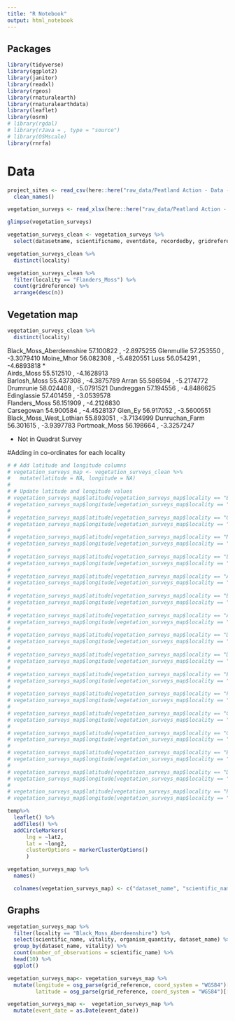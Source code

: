 ```yaml
---
title: "R Notebook"
output: html_notebook
---
```

## Packages
```r
library(tidyverse)
library(ggplot2)
library(janitor)
library(readxl)
library(rgeos)  
library(rnaturalearth)
library(rnaturalearthdata)
library(leaflet)
library(osrm)
# library(rgdal)
# library(rJava = , type = "source")
# library(OSMscale)
library(rnrfa)
```
# Data

```r
project_sites <- read_csv(here::here("raw_data/Peatland Action - Data - Project sites - CSV.csv")) %>% 
  clean_names()

vegetation_surveys <- read_xlsx(here::here("raw_data/Peatland Action - Vegetation surveys spreadsheet.xlsx")) 


```
```r
glimpse(vegetation_surveys)
```
```r
vegetation_surveys_clean <- vegetation_surveys %>% 
  select(datasetname, scientificname, eventdate, recordedby, gridreference, locationid, locality, lifestage, vitality, organismquantity)
```



```r
vegetation_surveys_clean %>% 
  distinct(locality)
```

```r
vegetation_surveys_clean %>% 
  filter(locality == "Flanders_Moss") %>% 
  count(gridreference) %>% 
  arrange(desc(n))

```

## Vegetation map 

```r
vegetation_surveys_clean %>% 
  distinct(locality)
```

Black_Moss_Aberdeenshire		57.100822 , -2.8975255
Glenmullie				          57.253550 , -3.3079410
Moine_Mhor			            56.082308 , -5.4820551
Luss			                  56.054291 , -4.6893818  *  
Airds_Moss	                55.512510 , -4.1628913			
Barlosh_Moss				        55.437308 , -4.3875789
Arran				                55.586594 , -5.2174772      
Drumrunie				            58.024408 , -5.0791521
Dundreggan	                57.194556 , -4.8486625       			
Edinglassie	                57.401459 , -3.0539578      			
Flanders_Moss				        56.151909 , -4.2126830   
Carsegowan				          54.900584 , -4.4528137
Glen_Ey				              56.917052 , -3.5600551
Black_Moss_West_Lothian			55.893051 , -3.7134999
Dunruchan_Farm			        56.301615 , -3.9397783
Portmoak_Moss               56.198664 , -3.3257247 


 * Not in Quadrat Survey
 
 #Adding in co-ordinates for each locality 
```r
# # Add latitude and longitude columns
# vegetation_surveys_map <- vegetation_surveys_clean %>%
#   mutate(latitude = NA, longitude = NA)
# 
# # Update latitude and longitude values
# vegetation_surveys_map$latitude[vegetation_surveys_map$locality == "Black_Moss_Aberdeenshire"] <- 57.100822
# vegetation_surveys_map$longitude[vegetation_surveys_map$locality == "Black_Moss_Aberdeenshire"] <- -2.8975255
# 
# vegetation_surveys_map$latitude[vegetation_surveys_map$locality == "Glenmullie"] <- 57.253550
# vegetation_surveys_map$longitude[vegetation_surveys_map$locality == "Glenmullie"] <- -3.3079410
# 
# vegetation_surveys_map$latitude[vegetation_surveys_map$locality == "Moine_Mhor"] <- 56.082308
# vegetation_surveys_map$longitude[vegetation_surveys_map$locality == "Moine_Mhor"] <- -5.4820551
# 
# vegetation_surveys_map$latitude[vegetation_surveys_map$locality == "Luss"] <- 56.054291
# vegetation_surveys_map$longitude[vegetation_surveys_map$locality == "Luss"] <- -4.6893818
# 
# vegetation_surveys_map$latitude[vegetation_surveys_map$locality == "Airds_Moss"] <- 55.512510
# vegetation_surveys_map$longitude[vegetation_surveys_map$locality == "Airds_Moss"] <- -4.1628913
# 
# vegetation_surveys_map$latitude[vegetation_surveys_map$locality == "Barlosh_Moss"] <- 55.437308
# vegetation_surveys_map$longitude[vegetation_surveys_map$locality == "Barlosh_Moss"] <- -4.3875789
# 
# vegetation_surveys_map$latitude[vegetation_surveys_map$locality == "Arran"] <- 55.586594
# vegetation_surveys_map$longitude[vegetation_surveys_map$locality == "Arran"] <- -5.2174772
# 
# vegetation_surveys_map$latitude[vegetation_surveys_map$locality == "Drumrunie"] <- 58.024408
# vegetation_surveys_map$longitude[vegetation_surveys_map$locality == "Drumrunie"] <- -5.0791521
# 
# vegetation_surveys_map$latitude[vegetation_surveys_map$locality == "Dundreggan"] <- 57.194556
# vegetation_surveys_map$longitude[vegetation_surveys_map$locality == "Dundreggan"] <- -4.8486625
# 
# vegetation_surveys_map$latitude[vegetation_surveys_map$locality == "Edinglassie"] <- 57.401459
# vegetation_surveys_map$longitude[vegetation_surveys_map$locality == "Edinglassie"] <- -3.0539578
# 
# vegetation_surveys_map$latitude[vegetation_surveys_map$locality == "Flanders_Moss"] <- 56.151909
# vegetation_surveys_map$longitude[vegetation_surveys_map$locality == "Flanders_Moss"] <- -4.2126830
# 
# vegetation_surveys_map$latitude[vegetation_surveys_map$locality == "Carsegowan"] <- 54.900584
# vegetation_surveys_map$longitude[vegetation_surveys_map$locality == "Carsegowan"] <- -4.4528137
# 
# vegetation_surveys_map$latitude[vegetation_surveys_map$locality == "Glen_Ey"] <- 56.917052
# vegetation_surveys_map$longitude[vegetation_surveys_map$locality == "Glen_Ey"] <- -3.5600551
# 
# vegetation_surveys_map$latitude[vegetation_surveys_map$locality == "Black_Moss_West_Lothian"] <- 55.893051  
# vegetation_surveys_map$longitude[vegetation_surveys_map$locality == "Black_Moss_West_Lothian"] <- -3.7134999
# 
# vegetation_surveys_map$latitude[vegetation_surveys_map$locality == "Dunruchan_Farm"] <- 56.301615  
# vegetation_surveys_map$longitude[vegetation_surveys_map$locality == "Dunruchan_Farm"] <- -3.9397783
# 
# vegetation_surveys_map$latitude[vegetation_surveys_map$locality == "Portmoak_Moss"] <- 56.198664
# vegetation_surveys_map$longitude[vegetation_surveys_map$locality == "Portmoak_Moss"] <- -3.3257247 
```
 
```r
temp%>% 
  leaflet() %>% 
  addTiles() %>% 
  addCircleMarkers(
      lng = ~lat2,
      lat = ~long2,
      clusterOptions = markerClusterOptions()
      )
```
 
```r
vegetation_surveys_map %>% 
  names()
```
 
```r
  colnames(vegetation_surveys_map) <- c("dataset_name", "scientific_name","event_date", "recorded_by", "grid_reference", "location_id", "locality", "life_stage", "vitality", "organism_quantity", "latitude", "longitude")
```


## Graphs 

```r
vegetation_surveys_map %>% 
  filter(locality == "Black_Moss_Aberdeenshire") %>% 
  select(scientific_name, vitality, organism_quantity, dataset_name) %>% 
  group_by(dataset_name, vitality) %>% 
  count(number_of_observations = scientific_name) %>% 
  head(10) %>% 
  ggplot()

```
```r
vegetation_surveys_map<- vegetation_surveys_map %>% 
  mutate(longitude = osg_parse(grid_reference, coord_system = "WGS84")[[1]],
         latitude = osg_parse(grid_reference, coord_system = "WGS84")[[2]], .after = grid_reference)
```

```r
vegetation_surveys_map <-  vegetation_surveys_map %>% 
  mutate(event_date = as.Date(event_date))
```

